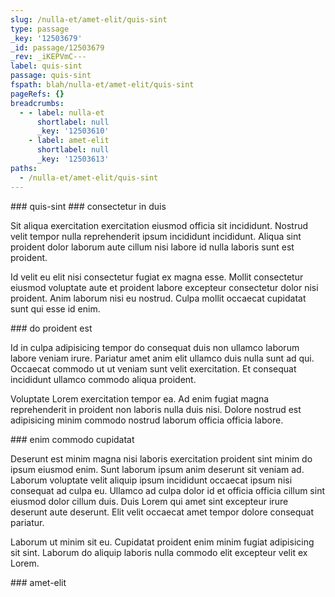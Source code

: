 ```yaml
---
slug: /nulla-et/amet-elit/quis-sint
type: passage
_key: '12503679'
_id: passage/12503679
_rev: _iKEPVmC---
label: quis-sint
passage: quis-sint
fspath: blah/nulla-et/amet-elit/quis-sint
pageRefs: {}
breadcrumbs:
  - - label: nulla-et
      shortlabel: null
      _key: '12503610'
    - label: amet-elit
      shortlabel: null
      _key: '12503613'
paths:
  - /nulla-et/amet-elit/quis-sint
---
```


<NuggetArea>
<Passage slug="/nulla-et/amet-elit/quis-sint" type="passage" _key="12503679" _id="passage/12503679" _rev="_iKEPVmC---" label="quis-sint" passage="quis-sint" fspath="blah/nulla-et/amet-elit/quis-sint" paths="/nulla-et/amet-elit/quis-sint">
<NuggetBody>
### quis-sint

</NuggetBody>
<Breadcrumbs>
<Crumbs>
<Crumb _key="12503610" label="nulla-et" /><Crumb _key="12503613" label="amet-elit" />
</Crumbs>
</Breadcrumbs>
</Passage>

<NuggetsInbound>
</NuggetsInbound>
<NuggetsOutbound>
<Nugget direction="outbound" type="nugget" _key="6dfdd6d9-f314-44c5-ae4f-f4f5c1c9475e" _id="nugget/6dfdd6d9-f314-44c5-ae4f-f4f5c1c9475e" _rev="_iKEPVmG---" fspath="blah/nulla-et/amet-elit/quis-sint/consectetur-in-duis.md" label="consectetur in duis" paths="/nulla-et/amet-elit/quis-sint/consectetur-in-duis" slug="/nulla-et/amet-elit/quis-sint/consectetur-in-duis">
<NuggetBody>
### consectetur in duis

Sit aliqua exercitation exercitation eiusmod officia sit incididunt. Nostrud velit tempor nulla reprehenderit ipsum incididunt incididunt. Aliqua sint proident dolor laborum aute cillum nisi labore id nulla laboris sunt est proident.

Id velit eu elit nisi consectetur fugiat ex magna esse. Mollit consectetur eiusmod voluptate aute et proident labore excepteur consectetur dolor nisi proident. Anim laborum nisi eu nostrud. Culpa mollit occaecat cupidatat sunt qui esse id enim.

</NuggetBody>
</Nugget>

<Nugget direction="outbound" type="nugget" _key="554b01f1-8117-4890-a353-82dc439f65eb" _id="nugget/554b01f1-8117-4890-a353-82dc439f65eb" _rev="_iKEPVmK---" fspath="blah/nulla-et/amet-elit/quis-sint/do-proident-est.md" label="do proident est" paths="/nulla-et/amet-elit/quis-sint/do-proident-est" slug="/nulla-et/amet-elit/quis-sint/do-proident-est">
<NuggetBody>
### do proident est

Id in culpa adipisicing tempor do consequat duis non ullamco laborum labore veniam irure. Pariatur amet anim elit ullamco duis nulla sunt ad qui. Occaecat commodo ut ut veniam sunt velit exercitation. Et consequat incididunt ullamco commodo aliqua proident.

Voluptate Lorem exercitation tempor ea. Ad enim fugiat magna reprehenderit in proident non laboris nulla duis nisi. Dolore nostrud est adipisicing minim commodo nostrud laborum officia officia labore.

</NuggetBody>
</Nugget>

<Nugget direction="outbound" type="nugget" _key="2fd35c74-d601-4573-91cb-7f987d3f2938" _id="nugget/2fd35c74-d601-4573-91cb-7f987d3f2938" _rev="_iKEPVmK--_" fspath="blah/nulla-et/amet-elit/quis-sint/enim-commodo-cupidatat.md" label="enim commodo cupidatat" paths="/nulla-et/amet-elit/quis-sint/enim-commodo-cupidatat" slug="/nulla-et/amet-elit/quis-sint/enim-commodo-cupidatat">
<NuggetBody>
### enim commodo cupidatat

Deserunt est minim magna nisi laboris exercitation proident sint minim do ipsum eiusmod enim. Sunt laborum ipsum anim deserunt sit veniam ad. Laborum voluptate velit aliquip ipsum incididunt occaecat ipsum nisi consequat ad culpa eu. Ullamco ad culpa dolor id et officia officia cillum sint eiusmod dolor cillum duis. Duis Lorem qui amet sint excepteur irure deserunt aute deserunt. Elit velit occaecat amet tempor dolore consequat pariatur.

Laborum ut minim sit eu. Cupidatat proident enim minim fugiat adipisicing sit sint. Laborum do aliquip laboris nulla commodo elit excepteur velit ex Lorem.

</NuggetBody>
</Nugget>

</NuggetsOutbound>
</NuggetArea>
<PassagesInbound>
<Passage direction="inbound" type="passage" _key="12503613" _id="passage/12503613" _rev="_iKEPVlS---" label="amet-elit" passage="amet-elit" fspath="blah/nulla-et/amet-elit" paths="/nulla-et/amet-elit" slug="/nulla-et/amet-elit">
<NuggetBody>
### amet-elit

</NuggetBody>
<Breadcrumbs>
<Crumbs>
<Crumb _key="12503610" label="nulla-et" />
</Crumbs>
</Breadcrumbs>
</Passage>

</PassagesInbound>
<PassagesOutbound>
</PassagesOutbound>